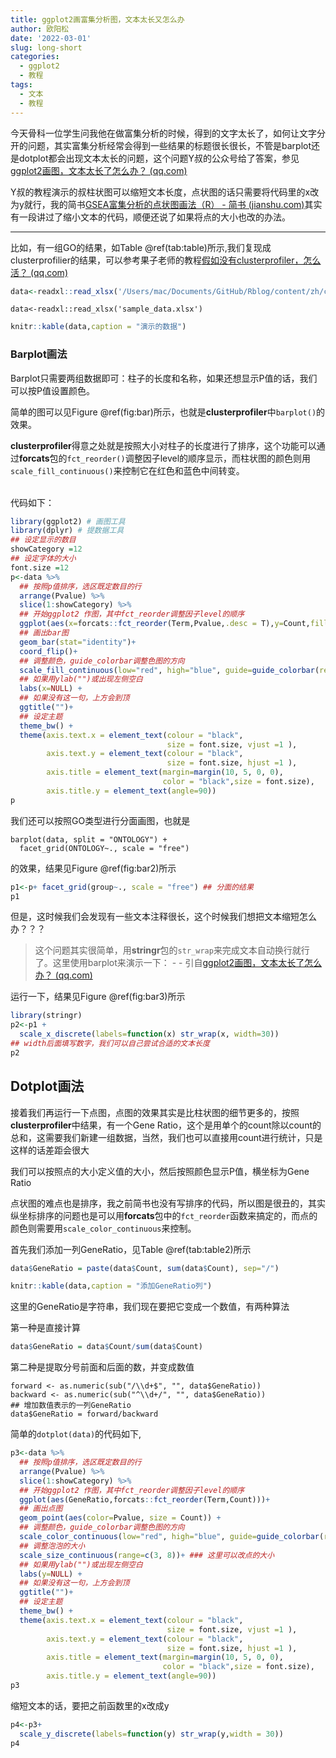 ```yaml
---
title: ggplot2画富集分析图，文本太长又怎么办
author: 欧阳松
date: '2022-03-01'
slug: long-short
categories:
  - ggplot2
  - 教程
tags:
  - 文本
  - 教程
---
```


今天骨科一位学生问我他在做富集分析的时候，得到的文字太长了，如何让文字分开的问题，其实富集分析经常会得到一些结果的标题很长很长，不管是barplot还是dotplot都会出现文本太长的问题，这个问题Y叔的公众号给了答案，参见[ggplot2画图，文本太长了怎么办？ (qq.com)](https://mp.weixin.qq.com/s/YQZSkzYquYg3LEx433W_WA)

Y叔的教程演示的叔柱状图可以缩短文本长度，点状图的话只需要将代码里的x改为y就行，我的简书[GSEA富集分析的点状图画法（R） - 简书 (jianshu.com)](https://www.jianshu.com/p/cdb256fc1f75)其实有一段讲过了缩小文本的代码，顺便还说了如果将点的大小也改的办法。

------------------------------------------------------------------------

比如，有一组GO的结果，如Table \@ref(tab:table)所示,我们复现成clusterprofilier的结果，可以参考果子老师的教程[假如没有clusterprofiler，怎么活？ (qq.com)](https://mp.weixin.qq.com/s/oyjSDeN-FjzETGP32Hl5mA)

```r
data<-readxl::read_xlsx('/Users/mac/Documents/GitHub/Rblog/content/zh/course/2022-03-01-long-short/046_sample_data.xlsx')
```

    data<-readxl::read_xlsx('sample_data.xlsx')

```r
knitr::kable(data,caption = "演示的数据")
```

### Barplot画法

Barplot只需要两组数据即可：柱子的长度和名称，如果还想显示P值的话，我们可以按P值设置颜色。

简单的图可以见Figure \@ref(fig:bar)所示，也就是**clusterprofiler**中`barplot()`的效果。

**clusterprofiler**得意之处就是按照大小对柱子的长度进行了排序，这个功能可以通过**forcats**包的`fct_reorder()`调整因子level的顺序显示，而柱状图的颜色则用`scale_fill_continuous()`来控制它在红色和蓝色中间转变。

\
代码如下：

```r
library(ggplot2) # 画图工具
library(dplyr) # 提数据工具
## 设定显示的数目
showCategory =12
## 设定字体的大小
font.size =12
p<-data %>% 
  ## 按照p值排序，选区既定数目的行
  arrange(Pvalue) %>% 
  slice(1:showCategory) %>% 
  ## 开始ggplot2 作图，其中fct_reorder调整因子level的顺序
  ggplot(aes(x=forcats::fct_reorder(Term,Pvalue,.desc = T),y=Count,fill=Pvalue))+ 
  ## 画出bar图
  geom_bar(stat="identity")+
  coord_flip()+
  ## 调整颜色，guide_colorbar调整色图的方向
  scale_fill_continuous(low="red", high="blue", guide=guide_colorbar(reverse=TRUE))+
  ## 如果用ylab("")或出现左侧空白
  labs(x=NULL) +
  ## 如果没有这一句，上方会到顶
  ggtitle("")+
  ## 设定主题
  theme_bw() +
  theme(axis.text.x = element_text(colour = "black",
                                   size = font.size, vjust =1 ),
        axis.text.y = element_text(colour = "black",
                                   size = font.size, hjust =1 ),
        axis.title = element_text(margin=margin(10, 5, 0, 0),
                                  color = "black",size = font.size),
        axis.title.y = element_text(angle=90))
p
```

我们还可以按照GO类型进行分面画图，也就是

    barplot(data, split = "ONTOLOGY") +
      facet_grid(ONTOLOGY~., scale = "free")

的效果，结果见Figure \@ref(fig:bar2)所示

```r
p1<-p+ facet_grid(group~., scale = "free") ## 分面的结果
p1
```

但是，这时候我们会发现有一些文本注释很长，这个时候我们想把文本缩短怎么办？？？

> 这个问题其实很简单，用**stringr**包的`str_wrap`来完成文本自动换行就行了。这里使用barplot来演示一下： - - 引自[ggplot2画图，文本太长了怎么办？ (qq.com)](https://mp.weixin.qq.com/s/YQZSkzYquYg3LEx433W_WA)

运行一下，结果见Figure \@ref(fig:bar3)所示

```r
library(stringr)
p2<-p1 + 
  scale_x_discrete(labels=function(x) str_wrap(x, width=30)) 
## width后面填写数字，我们可以自己尝试合适的文本长度
p2
```

## Dotplot画法

接着我们再运行一下点图，点图的效果其实是比柱状图的细节更多的，按照**clusterprofiler**中结果，有一个Gene Ratio，这个是用单个的count除以count的总和，这需要我们新建一组数据，当然，我们也可以直接用count进行统计，只是这样的话差距会很大

我们可以按照点的大小定义值的大小，然后按照颜色显示P值，横坐标为Gene Ratio

点状图的难点也是排序，我之前简书也没有写排序的代码，所以图是很丑的，其实纵坐标排序的问题也是可以用**forcats**包中的`fct_reorder`函数来搞定的，而点的颜色则需要用`scale_color_continuous`来控制。

首先我们添加一列GeneRatio，见Table \@ref(tab:table2)所示

```r
data$GeneRatio = paste(data$Count, sum(data$Count), sep="/")
```

```r
knitr::kable(data,caption = "添加GeneRatio列")
```

这里的GeneRatio是字符串，我们现在要把它变成一个数值，有两种算法

第一种是直接计算

```r
data$GeneRatio = data$Count/sum(data$Count)
```

第二种是提取分号前面和后面的数，并变成数值

    forward <- as.numeric(sub("/\\d+$", "", data$GeneRatio))
    backward <- as.numeric(sub("^\\d+/", "", data$GeneRatio))
    ## 增加数值表示的一列GeneRatio
    data$GeneRatio = forward/backward

简单的`dotplot(data)`的代码如下,

```r
p3<-data %>% 
  ## 按照p值排序，选区既定数目的行
  arrange(Pvalue) %>% 
  slice(1:showCategory) %>% 
  ## 开始ggplot2 作图，其中fct_reorder调整因子level的顺序
  ggplot(aes(GeneRatio,forcats::fct_reorder(Term,Count)))+ 
  ## 画出点图
  geom_point(aes(color=Pvalue, size = Count)) +
  ## 调整颜色，guide_colorbar调整色图的方向
  scale_color_continuous(low="red", high="blue", guide=guide_colorbar(reverse=TRUE))+
  ## 调整泡泡的大小
  scale_size_continuous(range=c(3, 8))+ ### 这里可以改点的大小
  ## 如果用ylab("")或出现左侧空白
  labs(y=NULL) +
  ## 如果没有这一句，上方会到顶
  ggtitle("")+
  ## 设定主题
  theme_bw() +
  theme(axis.text.x = element_text(colour = "black",
                                   size = font.size, vjust =1 ),
        axis.text.y = element_text(colour = "black",
                                   size = font.size, hjust =1 ),
        axis.title = element_text(margin=margin(10, 5, 0, 0),
                                  color = "black",size = font.size),
        axis.title.y = element_text(angle=90))
p3
```

缩短文本的话，要把之前函数里的x改成y

```r
p4<-p3+
  scale_y_discrete(labels=function(y) str_wrap(y,width = 30))
p4
```
